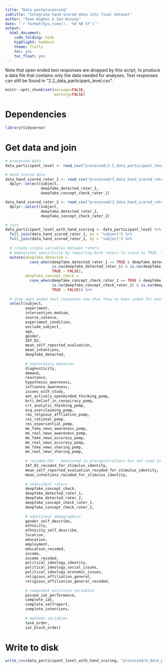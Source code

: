 ```yaml
---
title: "Data postprocessing"
subtitle: "Integrate hand-scored data into final dataset"
author: "Sean Hughes & Ian Hussey"
date: "`r format(Sys.time(), '%d %B %Y')`"
output: 
  html_document:
    code_folding: hide
    highlight: haddock
    theme: flatly
    toc: yes 
    toc_float: yes
---
```


Note that open ended text responses are dropped by this script, to produce a data file that contains only the data needed for analyses. Text responses can still be found in "2.2_data_participant_level.csv".

```r
knitr::opts_chunk$set(message=FALSE,
                      warning=FALSE)
```

# Dependencies

```r

library(tidyverse)

```

# Get data and join

```r

# processed data
data_participant_level <- read_csv("processed/2.2_data_participant_level.csv")

# hand scored data
data_hand_scored_rater_1 <- read_csv("processed/3_data_hand_scored_rater_1.csv") %>%
  dplyr::select(subject, 
                deepfake_detected_rater_1, 
                deepfake_concept_check_rater_1)

data_hand_scored_rater_2 <- read_csv("processed/3_data_hand_scored_rater_2.csv") %>%
  dplyr::select(subject, 
                deepfake_detected_rater_2, 
                deepfake_concept_check_rater_2)

# join
data_participant_level_with_hand_scoring <- data_participant_level %>%
  full_join(data_hand_scored_rater_1, by = "subject") %>%
  full_join(data_hand_scored_rater_2, by = "subject") %>%
  
  # create single variables between raters. 
  # emphasizes specificity by requiring both raters to score as TRUE, therefore providing a more severe test of learning even in those who were aware.
  mutate(deepfake_detected = 
           case_when(deepfake_detected_rater_1 == TRUE & deepfake_detected_rater_2 == TRUE ~ TRUE,
                     is.na(deepfake_detected_rater_1) & is.na(deepfake_detected_rater_2) ~ NA,
                     TRUE ~ FALSE),
         deepfake_concept_check = 
           case_when(deepfake_concept_check_rater_1 == TRUE & deepfake_concept_check_rater_2 == TRUE ~ TRUE,
                     is.na(deepfake_concept_check_rater_1) & is.na(deepfake_concept_check_rater_2) ~ NA,
                     TRUE ~ FALSE)) %>%
  
  # drop open ended text responses now that they've been coded for analysis
  select(subject, 
         experiment, 
         intervention_medium, 
         source_valence, 
         experiment_condition, 
         exclude_subject,
         age, 
         gender,
         IAT_D2, 
         mean_self_reported_evaluation, 
         mean_intentions,
         deepfake_detected,
         
         # exploratory measures
         diagnosticity, 
         demand, 
         reactance, 
         hypothesis_awareness, 
         influence_awareness, 
         issues_with_study, 
         aot_actively_openminded_thinking_pomp, 
         bcti_belief_in_conspiracy_pomp, 
         crt_analytic_thinking_pomp, 
         ocq_overclaiming_pomp, 
         ras_relgious_affliation_pomp, 
         rei_rational_pomp, 
         rei_experiential_pomp, 
         me_fake_news_awareness_pomp, 
         me_real_news_awareness_pomp, 
         me_fake_news_accuracy_pomp, 
         me_real_news_accuracy_pomp, 
         me_fake_news_sharing_pomp, 
         me_real_news_sharing_pomp,
         
         # recoded DVs - mentioned in preregistrations but not used in my (more appropriate) reworked analyses. 
         IAT_D2_recoded_for_stimulus_identity,
         mean_self_reported_evaluation_recoded_for_stimulus_identity,
         mean_intentions_recoded_for_stimulus_identity,
         
         # individual raters
         deepfake_concept_check,
         deepfake_detected_rater_1,
         deepfake_detected_rater_2,
         deepfake_concept_check_rater_1,
         deepfake_concept_check_rater_2,
         
         # additional demographics
         gender_self_describe,
         ethnicity,
         ethnicity_self_describe,
         location,
         education, 
         employment, 
         education_recoded, 
         income, 
         income_recoded, 
         political_ideology_identity, 
         political_ideology_social_issues, 
         political_ideology_economic_issues, 
         religious_affiliation_general, 
         religious_affiliation_general_recoded,
         
         # component exclusion variables
         passed_iat_performance, 
         complete_iat, 
         complete_selfreport,
         complete_intentions,
         
         # methods variables
         task_order, 
         iat_block_order)

```

# Write to disk

```r

write_csv(data_participant_level_with_hand_scoring, "processed/4_data_participant_level_with_hand_scoring.csv")
  
```



